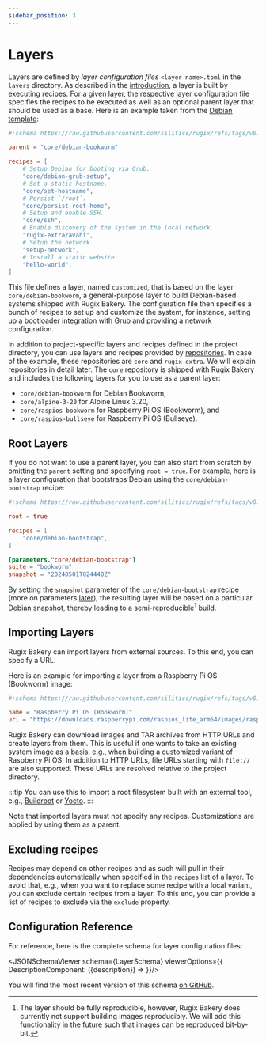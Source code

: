 ```yaml
---
sidebar_position: 3
---
```





# Layers

Layers are defined by _layer configuration files_ `<layer name>.toml` in the `layers` directory. As described in the [introduction](./index.md), a layer is built by executing recipes.  For a given layer, the respective layer configuration file specifies the recipes to be executed as well as an optional parent layer that should be used as a base. Here is an example taken from the [Debian template](https://github.com/silitics/rugix/tree/main/bakery/templates/debian-grub-efi):

```toml title="layers/customized.toml"
#:schema https://raw.githubusercontent.com/silitics/rugix/refs/tags/v0.8.0/schemas/rugix-bakery-layer.schema.json

parent = "core/debian-bookworm"

recipes = [
    # Setup Debian for booting via Grub.
    "core/debian-grub-setup",
    # Set a static hostname.
    "core/set-hostname",
    # Persist `/root`.
    "core/persist-root-home",
    # Setup and enable SSH.
    "core/ssh",
    # Enable discovery of the system in the local network.
    "rugix-extra/avahi",
    # Setup the network.
    "setup-network",
    # Install a static website.
    "hello-world",
]
```

This file defines a layer, named `customized`, that is based on the layer `core/debian-bookworm`, a general-purpose layer to build Debian-based systems shipped with Rugix Bakery. The configuration file then specifies a bunch of recipes to set up and customize the system, for instance, setting up a bootloader integration with Grub and providing a network configuration.

In addition to project-specific layers and recipes defined in the project directory, you can use layers and recipes provided by [repositories](./repositories.mdx). In case of the example, these repositories are `core` and `rugix-extra`. We will explain repositories in detail later. The `core` repository is shipped with Rugix Bakery and includes the following layers for you to use as a parent layer:

- `core/debian-bookworm` for Debian Bookworm,
- `core/alpine-3-20` for Alpine Linux 3.20,
- `core/raspios-bookworm` for Raspberry Pi OS (Bookworm), and
- `core/raspios-bullseye` for Raspberry Pi OS (Bullseye).

## Root Layers

If you do not want to use a parent layer, you can also start from scratch by omitting the `parent` setting and specifying `root = true`. For example, here is a layer configuration that bootstraps Debian using the `core/debian-bootstrap` recipe:

```toml title="reproducible-debian.toml"
#:schema https://raw.githubusercontent.com/silitics/rugix/refs/tags/v0.8.0/schemas/rugix-bakery-layer.schema.json

root = true

recipes = [
    "core/debian-bootstrap",
]

[parameters."core/debian-bootstrap"]
suite = "bookworm"
snapshot = "20240501T024440Z"
```

By setting the `snapshot` parameter of the `core/debian-bootstrap` recipe (more on parameters [later](./recipes.mdx)), the resulting layer will be based on a particular [Debian snapshot](https://snapshot.debian.org/), thereby leading to a semi-reproducible[^1] build.


## Importing Layers

Rugix Bakery can import layers from external sources. To this end, you can specify a URL.

Here is an example for importing a layer from a Raspberry Pi OS (Bookworm) image:

```toml title="raspios-bookworm.toml"
#:schema https://raw.githubusercontent.com/silitics/rugix/refs/tags/v0.8.0/schemas/rugix-bakery-layer.schema.json

name = "Raspberry Pi OS (Bookworm)"
url = "https://downloads.raspberrypi.com/raspios_lite_arm64/images/raspios_lite_arm64-2024-03-15/2024-03-15-raspios-bookworm-arm64-lite.img.xz"
```

Rugix Bakery can download images and TAR archives from HTTP URLs and create layers from them. This is useful if one wants to take an existing system image as a basis, e.g., when building a customized variant of Raspberry Pi OS. In addition to HTTP URLs, file URLs starting with `file://` are also supported. These URLs are resolved relative to the project directory.

:::tip
You can use this to import a root filesystem built with an external tool, e.g., [Buildroot](https://buildroot.org/) or [Yocto](https://www.yoctoproject.org/).
:::

Note that imported layers must not specify any recipes. Customizations are applied by using them as a parent.


## Excluding recipes

Recipes may depend on other recipes and as such will pull in their dependencies automatically when specified in the `recipes` list of a layer. To avoid that, e.g., when you want to replace some recipe with a local variant, you can exclude certain recipes from a layer. To this end, you can provide a list of recipes to exclude via the `exclude` property.


## Configuration Reference

For reference, here is the complete schema for layer configuration files:

<JSONSchemaViewer schema={LayerSchema} viewerOptions={{
    DescriptionComponent: ({description}) => <ReactMarkdown children={description} />
}}/>

You will find the most recent version of this schema [on GitHub](https://github.com/silitics/rugix/blob/main/schemas/rugix-bakery-layer.schema.json).


[^1]: The layer should be fully reproducible, however, Rugix Bakery does currently not support building images reproducibly. We will add this functionality in the future such that images can be reproduced bit-by-bit.